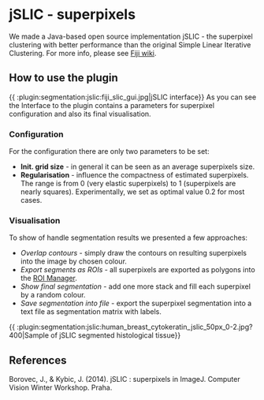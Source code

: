 = jSLIC - superpixels =

We made a Java-based open source implementation jSLIC - the superpixel clustering with better performance than the original Simple Linear Iterative Clustering. For more info, please see [[http://fiji.sc/CMP-BIA_tools#jSLIC_-_superpixels|Fiji wiki]]. 

== How to use the plugin ==

{{ :plugin:segmentation:jslic:fiji_slic_gui.jpg|jSLIC interface}}
As you can see the Interface to the plugin contains a parameters for superpixel configuration and also its final visualisation.

=== Configuration ===

For the configuration there are only two parameters to be set:
* '''Init. grid size''' - in general it can be seen as an average superpixels size.
* '''Regularisation''' - influence the compactness of estimated superpixels. The range is from 0 (very elastic superpixels) to 1 (superpixels are nearly squares). Experimentally, we set as optimal value 0.2 for most cases.

=== Visualisation ===

To show of handle segmentation results we presented a few approaches:
* ''Overlap contours'' - simply draw the contours on resulting superpixels into the image by chosen colour.
* ''Export segments as ROIs'' - all superpixels are exported as polygons into the [[http://rsb.info.nih.gov/ij/plugins/roi-manager-tools/index.html| ROI Manager]].
* ''Show final segmentation'' - add one more stack and fill each superpixel by a random colour. 
* ''Save segmentation into file'' - export the superpixel segmentation into a text file as segmentation matrix with labels.

{{:plugin:segmentation:jslic:human_breast_cytokeratin_jslic.jpg?400 |Sample of jSLIC segmented histological tissue}}
{{ :plugin:segmentation:jslic:human_breast_cytokeratin_jslic_50px_0-2.jpg?400|Sample of jSLIC segmented histological tissue}}

== References ==
Borovec, J., &amp; Kybic, J. (2014). jSLIC : superpixels in ImageJ. Computer Vision Winter Workshop. Praha.
